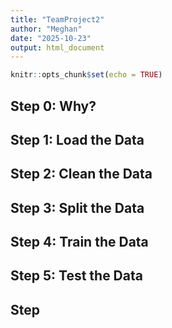 ```yaml
---
title: "TeamProject2"
author: "Meghan"
date: "2025-10-23"
output: html_document
---
```


```r
knitr::opts_chunk$set(echo = TRUE)
```

## Step 0: Why?

## Step 1: Load the Data

## Step 2: Clean the Data

## Step 3: Split the Data

## Step 4: Train the Data

## Step 5: Test the Data

## Step 